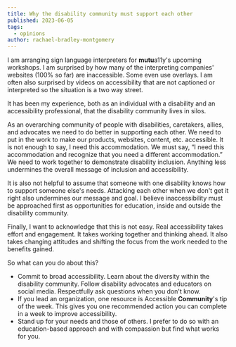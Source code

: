 ```yaml
---
title: Why the disability community must support each other
published: 2023-06-05
tags:
  - opinions
author: rachael-bradley-montgomery
---
```


I am arranging sign language interpreters for **mutu**a11y's upcoming workshops. I am surprised by how many of the interpreting companies' websites (100% so far) are inaccessible. Some even use overlays. I am often also surprised by videos on accessibility that are not captioned or interpreted so the situation is a two way street.

It has been my experience, both as an individual with a disability and an accessibility professional, that the disability community lives in silos.

As an overarching community of people with disabilities, caretakers, allies, and advocates we need to do better in supporting each other. We need to put in the work to make our products, websites, content, etc. accessible. It is not enough to say, I need this accommodation. We must say, “I need this accommodation and recognize that you need a different accommodation.” We need to work together to demonstrate disability inclusion. Anything less undermines the overall message of inclusion and accessibility.

It is also not helpful to assume that someone with one disability knows how to support someone else's needs. Attacking each other when we don't get it right also undermines our message and goal. I believe inaccessibility must be approached first as opportunities for education, inside and outside the disability community.

Finally, I want to acknowledge that this is not easy. Real accessibility takes effort and engagement. It takes working together and thinking ahead. It also takes changing attitudes and shifting the focus from the work needed to the benefits gained.

So what can you do about this?

- Commit to broad accessibility. Learn about the diversity within the disability community. Follow disability advocates and educators on social media. Respectfully ask questions when you don't know.
- If you lead an organization, one resource is <span class="text-brand">Accessible **Community**</span>'s tip of the week. This gives you one recommended action you can complete in a week to improve accessibility.
- Stand up for your needs and those of others. I prefer to do so with an education-based approach and with compassion but find what works for you.
